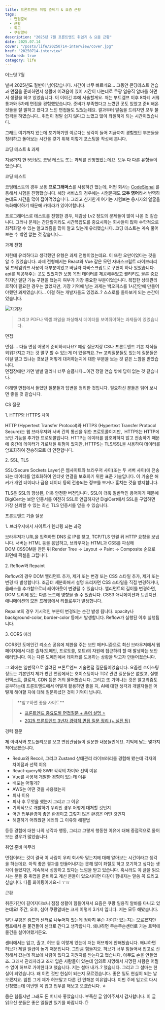 ```yaml
---
title: 프론트엔드 취업 준비기 & 요즘 근황
tags:
  - 면접준비
  - 근황
  - 회고
  - 쿠팡알바
description: "2025년 7월 프론트엔드 취업기 & 요즘 근황"
date: 2025.07.14
cover: "/posts/life/20250714-interview/cover.jpg"
href: "20250714-interview"
featured: true
category: life
---
```


<Heading type="h2">어느덧 7월</Heading>

벌써 2025년도 절반이 넘어갔습니다. 시간이 너무 빠르네요... 그동안 콘딩테스트 연습과 면접을 준비하면서 생활에 어려움이 있어 시간이 나는데로 쿠팡 일용직 알바를 하면서 생활을 하고 있었습니다. 이 이야긴 후에 서술할게요.
저는 부트캠프 이후 8차례 서류 통과와 5차례 면접을 경험했었습니다. 준비가 부족했다고 느꼈던 곳도 있었고 준비해온 것들을 잘 말하고 왔다고 느낀 면접들도 있었는데요.
결과부터 말씀을 드리자면 모두 불합격을 하였습니다.. 취업이 정말 쉽지 않다고 느꼈고 많이 좌절하게 되는 시간이었습니다.

그래도 여기까지 왔는데 포기하기엔 이르다는 생각이 들어 지금까지 경험했던 부분들을 정리하고 돌아보는 시간을 갖기 위해 이렇게 포스팅을 작성해 봅니다.

<Heading type="h2">코딩 테스트 & 과제</Heading>

지금까지 한 5번정도 코딩 테스트 또는 과제를 진행했었는데요. 모두 다 다른 유형들이었습니다.

<Heading type="h3">코딩 테스트</Heading>

코딩테스트의 경우 보통 **프로그래머스**를 사용하긴 했는데, 어떤 회사는 [CodeSignal](https://codesignal.com/) 를 통해서 시험을 진행했습니다.
해당 서비스의 경우에는 시험문제도 **모두 영어**라서 번역하는데도 시간을 많이 잡아먹었습니다. 그리고 신기한게 여기는 시험보는 응시자의 얼굴을 녹화해야하기 때문에 카메라가 있어야합니다.

프로그래머스로 테스트를 진행한 경우, 체감상 Lv2 정도의 문제들이 많이 나온 것 같습니다.
그러나 문제는 간단할지라도 시간복잡도를 중요시하는 회사들이 많아 수학적으로 최적화할 수 있는 알고리즘을 많이 알고 있는게 유리했습니다. 코딩 테스트는 계속 풀어보는 수 밖엔 없는 것 같습니다...

<Heading type="h3">과제 전형</Heading>

저한테 유리하다고 생각했던 유형은 과제 전형이었는데요. 이 또한 오만이었다는 것을 알 수 있었습니다.
과제 전형에서는 React와 Vue 같은 모던 자바스크립트 라이브러리 및 프레임워크 사용이 대부분이었고 바닐라 자바스크립트로 구현이 하나 있었습니다.
api를 제공해주는 곳도 있었지만 보통 목업 데이터를 제공해주었고 퀄리티도 물론 중요하지만 일단 기능 구현을 했는지 여부가 가장 중요한 부분이었습니다.
복잡한 상태관리 로직이 필요한 경우는 없었지만, 가장 기억에 남는 과제는 백오피스를 1시간안에 만들어야했던 과제였습니다... 이걸 하는 개발자들도 있겠죠..?
스스로를 돌아보게 되는 순간이었습니다.

![자괴감](https://1.gall-img.com/hygall/files/attach/images/82/689/979/189/946d0a8bfc86d73dc209ec70326a7163.jpg)

<Blockquote>
  그리고 PDF나 엑셀 파일을 파싱해서 데이터를 보여줘야하는 과제들이 있었습니다.
</Blockquote>

<Heading type="h2">면접</Heading>

면접.... 다들 면접 어떻게 준비하시나요? 예상 질문지랑 CS나 프론트엔드 기본 지식들 외워가지고 가는 것 말구 할 수 있는게 더 있을까요..?ㅠ 꼬리질문들도 있는데 질문들은 이걸 알고 있냐는 것보단 어떻게 대처하는지에 대한 부분을 보는 것 같은 느낌을 받았습니다.  
면접장에만 가면 벌벌 떨리니 너무 슬픕니다...이건 정말 연습 밖에 답이 없는 것 같습니다.

아래엔 면접에서 들었던 질문들과 답변을 정리한 것입니다. 필요하신 분들은 읽어 보시면 좋을 것 같습니다.

<Heading type="h3">CS 질문</Heading>

<Heading type="h4">1. HTTP와 HTTPS 차이</Heading>

HTTP (Hypertext Transfer Protocol)와 HTTPS (Hypertext Transfer Protocol Secure)는 웹 브라우저와 서버 간의 통신을 위한 프로토콜이지만, 
HTTPS는 HTTP에 보안 기능을 추가한 프로토콜입니다.
HTTP는 데이터를 암호화하지 않고 전송하기 때문에 중간에 데이터가 가로채질 위험이 있지만, HTTPS는 TLS/SSL을 사용하여 데이터를 암호화하여 전송하므로 더 안전합니다.

<Heading type="h4">2. SSL, TLS</Heading>

SSL(Secure Sockets Layer)은 웹사이트와 브라우저 사이(또는 두 서버 사이)에 전송되는
데이터를 암호화하여 인터넷 연결을 보호하기 위한 표준 기술입니다. 이 기술은 해커가
개인 데이터나 금융 데이터 등의 전송되는 정보를 보거나 훔치는 것을 방지합니다.

TLS은 SSL의 향상된, 더욱 안전한 버전입니다. SSL이 더욱 일반적인 용어이기 때문에 DigiCert는 보안 인증서를 여전히 SSL로 언급하지만 DigiCert에서 SSL을 구입하면 가장 신뢰할 수 있는 최신 TLS 인증서를 얻을 수 있습니다.

<Heading type="h3">프론트엔드 기술 질문</Heading>

<Heading type="h4">1. 브라우저에서 사이트가 렌더링 되는 과정 </Heading>

브라우저가 URL을 입력하면 DNS 로 IP를 찾고, TCP/TLS 연결 뒤 HTTP 요청을 보냅니다. 서버는 HTML 등을 응답하고,
브라우저는 HTML과 CSS를 파싱해 DOM·CSSOM을 만든 뒤 Render Tree → Layout → Paint → Composite 순으로 화면에 픽셀을 그립니다.

<Heading type="h4">2. Reflow와 Repaint</Heading>

Reflow의 경우 DOM 엘리먼트 추가, 제거 또는 변경 또는 CSS 스타일 추가, 제거 또는 변경 때 발생합니다. 조금더 세분화해서 설명 드리자면 CSS 스타일을 직접 변경하거나, 클래스를 추가함으로써 레이아웃이 변경될 수 있습니다. 엘리먼트의 길이를 변경하면, DOM 트리에 있는 다른 노드에 영향을 줄 수 있습니다.
CSS3 애니메이션과 트랜지션. 애니메이션의 모든 프레임에서 리플로우가 발생합니다.

Repaint의 경우 기시적인 부분이 변경되는 순간 발생 됩니다. opacity나 background-color, border-color 등에서 발생합니다.
Reflow가 실행된 이후 실행됩니다.

<Heading type="h4">3. CORS 에러</Heading>

CORS란 도메인간 리소스 공유에 제한을 주는 보안 메커니즘으로 최신 브라우저에서 웹 페이지에서 다른 출처(도메인, 프로토콜, 포트)의 자원에 접근하려 할 때 발생하는 보안 에러입니다.
이는 다른 도메인에서 데이터를 도용하는 상황을 막고자 만들어졌습니다.

그 외에는 일반적으로 알려진 프론트엔드 기술면접 질문들이었습니다. 요즘엔 호이스팅 정도는 기본인지 제가 봤던 면접에서는 호이스팅이나 TDZ 관련 질문들은 없었고,
실행 컨텍스트, 클로저, CDN 등은 거의 물어봤습니다. 그리고 또 기억나는 것은 알고리즘도 공부하는데 프론트엔드에서 어떻게 활용하면 좋을 지, AI에 대한 생각과 개발자들은 어떻게 해야할 지에 대해 질문하셨던 것이 기억이 납니다.

<Blockquote type="info">
  **참고하면 좋을 사이트**
  <ul>
    <li>
      <a
        target="_blank"
        href="https://github.com/Esoolgnah/Frontend-Interview-Questions"
      >
        프론트엔드 중요도별 면접질문 + 용어 설명 ⭐️
      </a>
    </li>
    <li>
      <a
        target="_blank"
        href="https://soyoondaily.tistory.com/entry/2025-%ED%94%84%EB%A1%A0%ED%8A%B8%EC%97%94%EB%93%9C-3%EB%85%84%EC%B0%A8-%EA%B2%BD%EB%A0%A5%EC%A7%81-%EB%A9%B4%EC%A0%91-%EC%A7%88%EB%AC%B8-%EC%A0%95%EB%A6%AC-%EC%8B%A4%EC%A0%84-%ED%8C%81"
      >
        2025 프론트엔드 3년차 경력직 면접 질문 정리 (+ 실전 팁)
      </a>
    </li>
  </ul>
</Blockquote>

<Heading type="h3">경력 질문</Heading>

제 이력서와 포트폴리오를 보고 면접관님들이 질문한 내용들인데요. 기억에 남는 몇가지 적어보겠습니다.

- Redux와 Recoil, 그리고 Zustand 상태관리 라이브러리를 경험해 봤는데 각자의 차이점과 선택 이유
- React-query와 SWR 각각의 차이와 선택 이유
- Vue를 사용해 개발한 경험이 있는데 이유
- 배포는 어떻게?
- AWS는 어떤 것을 사용했는지
- 퇴사 이유
- 퇴사 후 무엇을 했는지 그리고 그 이유
- 기획적으로 개발하기 무리인 경우 어떻게 대처할 것인지
- 어떤 업무환경이 좋은 환경이고 그렇지 않은 환경은 어떤 것인지
- 해결하기 어려웠던 에러와 그 이유와 해결법

등등 경험에 대한 나의 생각과 행동, 그리고 그렇게 행동한 이유에 대해 중점적으로 물어보는 경우가 많았습니다.

<Heading type="h3">취업 준비 마무리</Heading>

면접이라는 것이 결국 이 사람이 우리 회사와 맞는지에 대해 알아보는 시간이라고 생각을 하는데요. 아직 좋은 결과를 만들어내지는 못해 많이 좌절도 하고 포기하고 싶다는 생각이 들었지만,
계속해서 성장하고 있다는 느낌을 받고 있습니다. 혹시라도 이 글을 읽으시는 분들 중 취업을 준비하고 계신 분들이 있으시다면 다같이 힘내자는 말씀 꼭 드리고 싶습니다.
다들 화이팅이에요~! ㅜㅠ

<Heading type="h2">근황</Heading>

취준기간이 길어지다보니 점점 생활이 힘들어져서 요즘은 쿠팡 일용직 알바를 다니고 있는데요! 주간, 오후, 심야 쿠팡알바는 크게 이렇게 3가지 입니다.
저는 모두 해봤습니다.

일단 쿠팡은 캠프와 센터로 나누어져 있는데 정확히 무슨 차이가 있는지는 모르겠지만 캠프에서 온 물건들이 센터로 간다고 생각합니다. 왜냐하면 무슨무슨센터로 가는 트럭에 물건을 실어야했거든요.

센터에서는 입고, 출고, 허브 등 이렇게 있는데 저는 허브밖에 안해봤습니다. 왜냐하면 허브가 제일 일급이 높기 때문입니다. 그만큼 힘들지요.
허브가 너무 힘들어서 입고로 신청해서 갔는데 허브에 사람이 없다고 지원자를 받는다고 했습니다. 아무도 손을 안들었죠. 그래서 관리자라고 조끼 입은 사람들이 있는데 임의로 지명해서 지명된 사람은 어쩔 수 없이 허브로 가야한다고 했습니다.
저는 설마 내가..? 했습니다. 그리고 그 설마는 현실이 되었습니다. 왜 이런 것만 현실이 되는지 모르겠습니다. 좋은 일도 현실이 되는 날 오겠지요. 암튼 그게 제가 허브말고 다른 건 안해본 이유입니다.
이번 주에 입고로 다시 신청했는데 이번엔 꼭 입고 업무를 해보고 오겠습니다. ㅎ

몸은 힘들지만 그래도 돈 버니까 좋았습니다. 부족한 글 읽어주셔서 감사합니다. 이 글 읽으신 분들은 좋은 일들만 있기를 바랍니다. ✋
